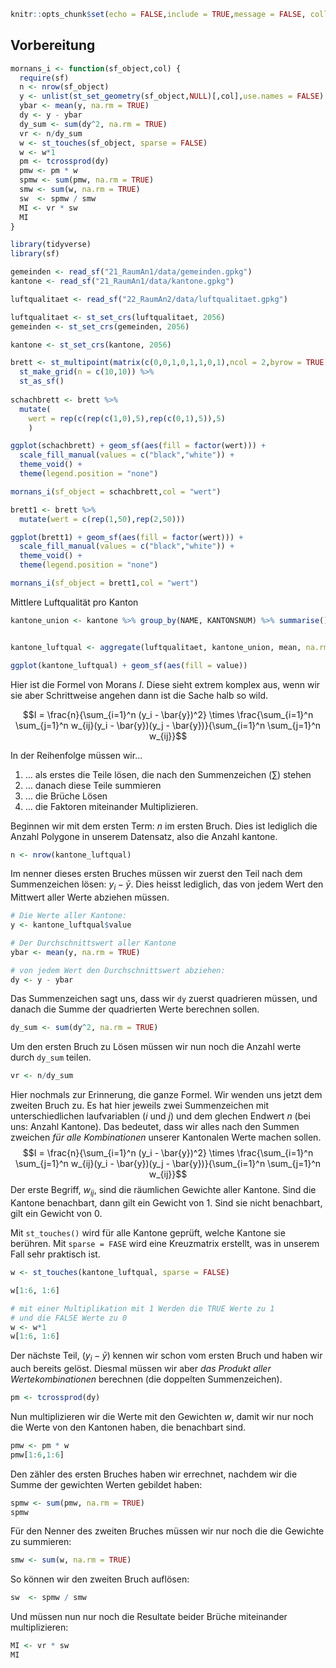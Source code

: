 ```r
knitr::opts_chunk$set(echo = FALSE,include = TRUE,message = FALSE, collapse=TRUE, warning=FALSE, results = "markup", fig.width = 7, fig.height = 5) 
```

## Vorbereitung

```r
mornans_i <- function(sf_object,col) {
  require(sf)
  n <- nrow(sf_object)
  y <- unlist(st_set_geometry(sf_object,NULL)[,col],use.names = FALSE)
  ybar <- mean(y, na.rm = TRUE)
  dy <- y - ybar
  dy_sum <- sum(dy^2, na.rm = TRUE)
  vr <- n/dy_sum
  w <- st_touches(sf_object, sparse = FALSE)
  w <- w*1
  pm <- tcrossprod(dy)
  pmw <- pm * w
  spmw <- sum(pmw, na.rm = TRUE)
  smw <- sum(w, na.rm = TRUE)
  sw  <- spmw / smw
  MI <- vr * sw
  MI
}
```



```r
library(tidyverse)
library(sf)

gemeinden <- read_sf("21_RaumAn1/data/gemeinden.gpkg")
kantone <- read_sf("21_RaumAn1/data/kantone.gpkg")

luftqualitaet <- read_sf("22_RaumAn2/data/luftqualitaet.gpkg")

luftqualitaet <- st_set_crs(luftqualitaet, 2056)
gemeinden <- st_set_crs(gemeinden, 2056)

kantone <- st_set_crs(kantone, 2056)
```


```r
brett <- st_multipoint(matrix(c(0,0,1,0,1,1,0,1),ncol = 2,byrow = TRUE)) %>%
  st_make_grid(n = c(10,10)) %>%
  st_as_sf() 
  
schachbrett <- brett %>%
  mutate(
    wert = rep(c(rep(c(1,0),5),rep(c(0,1),5)),5)
    )

ggplot(schachbrett) + geom_sf(aes(fill = factor(wert))) + 
  scale_fill_manual(values = c("black","white")) + 
  theme_void() +
  theme(legend.position = "none")
```

```r
mornans_i(sf_object = schachbrett,col = "wert")

```


```r
brett1 <- brett %>% 
  mutate(wert = c(rep(1,50),rep(2,50)))

ggplot(brett1) + geom_sf(aes(fill = factor(wert))) + 
  scale_fill_manual(values = c("black","white")) + 
  theme_void() +
  theme(legend.position = "none")

```

```r
mornans_i(sf_object = brett1,col = "wert")

```



Mittlere Luftqualität pro Kanton

<!-- würde ich ersetzen mit Abstimmungsresultaten -->


```r

kantone_union <- kantone %>% group_by(NAME, KANTONSNUM) %>% summarise()


kantone_luftqual <- aggregate(luftqualitaet, kantone_union, mean, na.rm = TRUE)

ggplot(kantone_luftqual) + geom_sf(aes(fill = value))
```


Hier ist die Formel von Morans $I$. Diese sieht extrem komplex aus, wenn wir sie aber Schrittweise angehen dann ist die Sache halb so wild. 

$$I = \frac{n}{\sum_{i=1}^n (y_i - \bar{y})^2} \times \frac{\sum_{i=1}^n \sum_{j=1}^n w_{ij}(y_i - \bar{y})(y_j - \bar{y})}{\sum_{i=1}^n \sum_{j=1}^n w_{ij}}$$

In der Reihenfolge müssen wir...

1. ... als erstes die Teile lösen, die nach den Summenzeichen ($\sum$) stehen
2. ... danach diese Teile summieren
3. ... die Brüche Lösen
4. ... die Faktoren miteinander Multiplizieren.

Beginnen wir mit dem ersten Term: $n$ im ersten Bruch. Dies ist lediglich die Anzahl Polygone in unserem Datensatz, also die Anzahl kantone.

```r
n <- nrow(kantone_luftqual)
```


Im nenner dieses ersten Bruches müssen wir zuerst den Teil nach dem Summenzeichen lösen: $y_i -\bar{y}$. Dies heisst lediglich, das von jedem Wert den Mittwert aller Werte abziehen müssen.

```r
# Die Werte aller Kantone:
y <- kantone_luftqual$value

# Der Durchschnittswert aller Kantone
ybar <- mean(y, na.rm = TRUE)

# von jedem Wert den Durchschnittswert abziehen:
dy <- y - ybar
```

Das Summenzeichen sagt uns, dass wir `dy` zuerst quadrieren müssen, und danach die Summe der quadrierten Werte berechnen sollen.

```r
dy_sum <- sum(dy^2, na.rm = TRUE)
```



Um den ersten Bruch zu Lösen müssen wir nun noch die Anzahl werte durch `dy_sum` teilen.

```r
vr <- n/dy_sum
```

Hier nochmals zur Erinnerung, die ganze Formel. Wir wenden uns jetzt dem zweiten Bruch zu. Es hat hier jeweils zwei Summenzeichen mit unterschiedlichen laufvariablen ($i$ und $j$) und dem glechen Endwert $n$ (bei uns: Anzahl Kantone). Das bedeutet, dass wir alles nach den Summen zweichen *für alle Kombinationen* unserer Kantonalen Werte machen sollen. 
$$I = \frac{n}{\sum_{i=1}^n (y_i - \bar{y})^2} \times \frac{\sum_{i=1}^n \sum_{j=1}^n w_{ij}(y_i - \bar{y})(y_j - \bar{y})}{\sum_{i=1}^n \sum_{j=1}^n w_{ij}}$$
Der erste Begriff, $w_{ij}$, sind die räumlichen Gewichte aller Kantone. Sind die Kantone benachbart, dann gilt ein Gewicht von 1. Sind sie nicht benachbart, gilt ein Gewicht von 0.

Mit `st_touches()` wird für alle Kantone geprüft, welche Kantone sie berühren. Mit `sparse = FASE` wird eine Kreuzmatrix erstellt, was in unserem Fall sehr praktisch ist. 

```r
w <- st_touches(kantone_luftqual, sparse = FALSE)

w[1:6, 1:6]

# mit einer Multiplikation mit 1 Werden die TRUE Werte zu 1
# und die FALSE Werte zu 0
w <- w*1
w[1:6, 1:6]
```



Der nächste Teil,  $(y_i - \bar{y})$ kennen wir schon vom ersten Bruch und haben wir auch bereits gelöst. Diesmal müssen wir aber *das Produkt aller Wertekombinationen* berechnen (die doppelten Summenzeichen).


```r
pm <- tcrossprod(dy)
```

Nun multiplizieren wir die Werte mit den Gewichten $w$, damit wir nur noch die Werte von den Kantonen haben, die benachbart sind.

```r
pmw <- pm * w
pmw[1:6,1:6]
```

Den zähler des ersten Bruches haben wir errechnet, nachdem wir die Summe der gewichten Werten gebildet haben:
```r
spmw <- sum(pmw, na.rm = TRUE)
spmw
```

Für den Nenner des zweiten Bruches müssen wir nur noch die die Gewichte zu summieren:

```r
smw <- sum(w, na.rm = TRUE)
```

So können wir den zweiten Bruch auflösen:
```r
sw  <- spmw / smw
```


Und müssen nun nur noch die Resultate beider Brüche miteinander multiplizieren:


```r
MI <- vr * sw
MI

```





